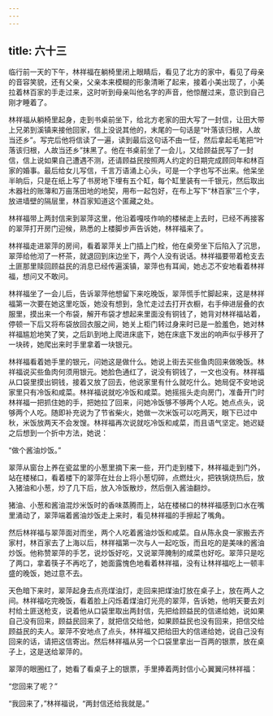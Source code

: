 ```yaml
---
---
---
```

title: 六十三
---



临行前一天的下午，林祥福在躺椅里闭上眼睛后，看见了北方的家中，看见了母亲的音容笑貌，还有父亲，父亲本来模糊的形象清晰了起来，接着小美出现了，小美拉着林百家的手走过来，这时听到母亲叫他名字的声音，他惊醒过来，意识到自己刚才睡着了。

林祥福从躺椅里起身，走到书桌前坐下，给北方老家的田大写了一封信，让田大带上兄弟到溪镇来接他回家，信上没说其他的，末尾的一句话是“叶落该归根，人故当还乡”。写完后他将信读了一遍，读到最后这句话不由一怔，然后拿起毛笔把“叶落该归根，人故当还乡”抹黑了。他在书桌前坐了一会儿，又给顾益民写了一封信，信上说如果自己遭遇不测，还请顾益民按照两人约定的日期完成顾同年和林百家的婚事。最后给女儿写信，千言万语涌上心头，可是一个字也写不出来。他呆坐半晌后，只是在纸上写了书房地下埋有五个缸，每个缸里装有一千银元，然后取出木器社的账簿和万亩荡田地的地契，用布一起包好，在布上写下“林百家”三个字，放进墙壁的隔层里，林百家知道这个匿藏之处。

林祥福带上两封信来到翠萍这里，他沿着嘎吱作响的楼梯走上去时，已经不再接客的翠萍打开房门迎候，熟悉的上楼脚步声告诉她，林祥福来了。

林祥福走进翠萍的房间，看着翠萍关上门插上门栓，他在桌旁坐下后陷入了沉思，翠萍给他沏了一杯茶，就退回到床边坐下，两个人没有说话。林祥福要带着枪支去土匪那里赎回顾益民的消息已经传遍溪镇，翠萍也有耳闻，她忐忑不安地看着林祥福，想问又不敢问。

林祥福坐了一会儿后，告诉翠萍他想留下来吃晚饭，翠萍慌手忙脚起来，这是林祥福第一次要在她这里吃饭，她没有想到，急忙走过去打开衣橱，右手伸进层叠的衣服里，摸出来一个布袋，解开布袋才想起来里面没有铜钱了，她背对林祥福站着，停顿一下后又将布袋放回衣服之间，她关上柜门转过身来时已是一脸羞色，她对林祥福尴尬地笑了笑，之后趴到地上爬进床底下，她在床底下发出的响声似乎移开了一块砖，她爬出来时手里拿着一块银元。

林祥福看着她手里的银元，问她这是做什么。她说上街去买些鱼肉回来做晚饭。林祥福说买些鱼肉何须用银元。她脸色通红了，说没有铜钱了，一文也没有。林祥福从口袋里摸出铜钱，接着又放了回去，他说家里有什么就吃什么。她局促不安地说家里只有冷饭和咸菜。林祥福说就吃冷饭和咸菜。她摇摇头走向房门，准备开门时林祥福一把抓住她的手，把她拉了回来，问她冷饭够不够两个人吃。她点点头，说够两个人吃。随即补充说为了节省柴火，她做一次米饭可以吃两天，眼下已过中秋，米饭放两天不会发馊。林祥福再次说就吃冷饭和咸菜，而且语气坚定。她迟疑之后想到一个折中方法，她说：

“做个酱油炒饭。”

翠萍从窗台上养在瓷盆里的小葱里摘下来一些，开门走到楼下，林祥福走到门外，站在楼梯口，看着楼下的翠萍在灶台上将小葱切碎，点燃灶火，把铁锅烧热后，放入猪油和小葱，炒了几下后，放入冷饭散炒，然后倒入酱油翻炒。

猪油、小葱和酱油混炒米饭时的香味蒸腾而上，站在楼梯口的林祥福感到口水在嘴里涌动了，翠萍端着酱油炒饭走上来时，看见林祥福的手擦起了嘴角。

然后林祥福与翠萍面对而坐，两个人吃着酱油炒饭和咸菜。自从陈永良一家搬去齐家村，林百家去了上海以后，林祥福第一次与人一起吃饭，而且吃的是美味的酱油炒饭。他称赞翠萍的手艺，说炒饭好吃，又说翠萍腌制的咸菜也好吃。翠萍只是吃了两口，拿着筷子不再吃了，她面露愧色地看着林祥福，没有让林祥福吃上一顿丰盛的晚饭，她过意不去。

天色暗下来时，翠萍起身去点亮煤油灯，走回来把煤油灯放在桌子上，放在两人之间。林祥福吃完晚饭，看着脸上闪烁着煤油灯光亮的翠萍，告诉她，他明天要去刘村给土匪送枪支，说着他从口袋里取出两封信，先把给顾益民的信递给她，说如果自己没有回来，顾益民回来了，就把信交给他，如果顾益民也没有回来，把信交给顾益民的夫人。翠萍不安地点了点头，林祥福又把给田大的信递给她，说自己没有回来的话，请把这信寄出。然后林祥福从另一个口袋里拿出一百两的银票，放在桌子上，这是送给翠萍的。

翠萍的眼圈红了，她看了看桌子上的银票，手里捧着两封信小心翼翼问林祥福：

“您回来了呢？”

“我回来了，”林祥福说，“两封信还给我就是。”